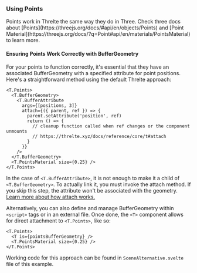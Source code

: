 <Example path="geometry/points" />

### Using Points

<Tip type="tip">
  Points work in Threlte the same way they do in Three. Check three docs about
  [Points](https://threejs.org/docs/#api/en/objects/Points) and [Point
  Material](https://threejs.org/docs/?q=Point#api/en/materials/PointsMaterial) to learn more.
</Tip>

#### Ensuring Points Work Correctly with BufferGeometry

For your points to function correctly, it's essential that they have an associated
BufferGeometry with a specified attribute for point positions.
Here's a straightforward method using the default Threlte approach:

```svelte
<T.Points>
  <T.BufferGeometry>
    <T.BufferAttribute
      args={[positions, 3]}
      attach={({ parent, ref }) => {
        parent.setAttribute('position', ref)
        return () => {
          // cleanup function called when ref changes or the component unmounts
          // https://threlte.xyz/docs/reference/core/t#attach
        }
      }}
    />
  </T.BufferGeometry>
  <T.PointsMaterial size={0.25} />
</T.Points>
```

In the case of `<T.BufferAttribute>`, it is not enough to make it a child of `<T.BufferGeometry>`. To actually link it,
you must invoke the attach method. If you skip this step, the attribute
won't be associated with the geometry. [Learn more about how attach works.](/docs/reference/core/t#attach)

Alternatively, you can also define and manage BufferGeometry within `<script>` tags or
in an external file. Once done, the `<T>` component allows for direct attachment
to `<T.Points>`, like so:

```svelte
<T.Points>
  <T is={pointsBufferGeometry} />
  <T.PointsMaterial size={0.25} />
</T.Points>
```

Working code for this approach can be found in `SceneAlternative.svelte` file of this example.
